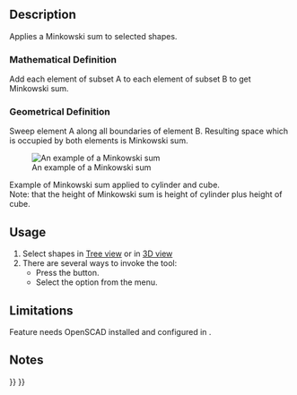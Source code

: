 <languages/>

<div lang="en" dir="ltr" class="mw-content-ltr">
{{Docnav
|[[OpenSCAD_Hull|Hull]]
|
|[[OpenSCAD_Workbench|OpenSCAD]]
|IconL=OpenSCAD_Hull.svg
|IconR=
|IconC=Workbench_OpenSCAD.svg
}}
</div>

<div class="mw-translate-fuzzy">
{{GuiCommand/ru
|Name=OpenSCAD Minkowski
|Name/ru=OpenSCAD Minkowski
|MenuLocation=OpenSCAD → Minkowski‏‎
|Workbenches=[[OpenSCAD_Workbench/ru|OpenSCAD]]
|Shortcut=нет
|SeeAlso=---}}
</div>

<div lang="en" dir="ltr" class="mw-content-ltr">
==Description==
</div>

<div lang="en" dir="ltr" class="mw-content-ltr">
Applies a Minkowski sum to selected shapes.
</div>

<div lang="en" dir="ltr" class="mw-content-ltr">
===Mathematical Definition===
</div>

<div lang="en" dir="ltr" class="mw-content-ltr">
Add each element of subset A to each element of subset B to get Minkowski sum.
</div>

<div lang="en" dir="ltr" class="mw-content-ltr">
===Geometrical Definition===
</div>

<div lang="en" dir="ltr" class="mw-content-ltr">
Sweep element A along all boundaries of element B. Resulting space which is occupied by both elements is Minkowski sum.
</div>

<div lang="en" dir="ltr" class="mw-content-ltr">
[[Image:Minkowski_example.jpg|An example of a Minkowski sum]]
</div>

<div lang="en" dir="ltr" class="mw-content-ltr">
Example of Minkowski sum applied to cylinder and cube.<br>
Note: that the height of Minkowski sum is height of cylinder plus height of cube.
</div>

<div lang="en" dir="ltr" class="mw-content-ltr">
==Usage==
</div>

<div lang="en" dir="ltr" class="mw-content-ltr">
# Select shapes in [[Tree_view|Tree view]] or in [[3D_view|3D view]]
# There are several ways to invoke the tool:
#* Press the {{Button|[[Image:OpenSCAD_Minkowski.svg|16px]] [[OpenSCAD_Minkowski|Minkowski sum]]}} button.
#* Select the {{MenuCommand|OpenSCAD → [[Image:OpenSCAD_Minkowski.svg|16px]] Minkowski sum}} option from the menu.
</div>

<div lang="en" dir="ltr" class="mw-content-ltr">
==Limitations==
</div>

<div lang="en" dir="ltr" class="mw-content-ltr">
Feature needs OpenSCAD installed and configured in {{MenuCommand|Edit → Preferences}}.
</div>

<div lang="en" dir="ltr" class="mw-content-ltr">
==Notes==
</div>


<div lang="en" dir="ltr" class="mw-content-ltr">
{{Docnav
|[[OpenSCAD_Hull|Hull]]
|
|[[OpenSCAD_Workbench|OpenSCAD]]
|IconL=OpenSCAD_Hull.svg
|IconR=
|IconC=Workbench_OpenSCAD.svg
}}
</div>

{{OpenSCAD_Tools_navi{{#translation:}}}}
{{Userdocnavi{{#translation:}}}}